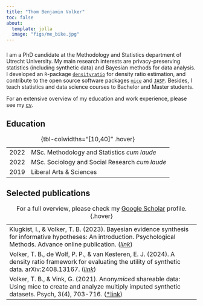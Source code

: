 ```yaml
---
title: "Thom Benjamin Volker"
toc: false
about: 
  template: jolla
  image: "figs/me_bike.jpg"
---
```


###

:::{#hero-heading}

:::

###

I am a PhD candidate at the Methodology and Statistics department of
Utrecht University. My main research interests are privacy-preserving
statistics (including synthetic data) and Bayesian methods for data
analysis. I developed an `R`-package
[`densityratio`](https://thomvolker.github.io/densityratio){target="_blank"} for density
ratio estimation, and contribute to the open source software packages
[`mice`](https://amices.org/mice) and [`JASP`](https://jasp-stats.org/){target="_blank"}.
Besides, I teach statistics and data science courses to Bachelor and
Master students.

For an extensive overview of my education and work experience, 
please see my [cv](files/cv/cv.pdf){target="_blank"}.

## Education

|      |                                    |
|------|:-----------------------------------|
| 2022 | MSc. Methodology and Statistics *cum laude* |
| 2022 | MSc. Sociology and Social Research *cum laude* |
| 2019 | Liberal Arts & Sciences            |

: {tbl-colwidths="[10,40]" .hover}


## Selected publications

|                                      |                                
|:-------------------------------------|
| Klugkist, I., & Volker, T. B. (2023). Bayesian evidence synthesis for informative hypotheses: An introduction. Psychological Methods. Advance online publication. ([*link*](https://doi.org/10.1037/met0000602){target="_blank"}) |
| Volker, T. B., de Wolf, P. P., & van Kesteren, E. J. (2024). A density ratio framework for evaluating the utility of synthetic data. arXiv:2408.13167. ([*link*](https://arxiv.org/abs/2408.13167){target="_blank"}) |
| Volker, T. B., & Vink, G. (2021). Anony*mice*d shareable data: Using mice to create and analyze multiply imputed synthetic datasets. Psych, 3(4), 703-716. ([*link](https://doi.org/10.3390/psych3040045){target="_blank"}) |

: For a full overview, please check my [Google Scholar](https://scholar.google.nl/citations?user=DePxNDMAAAAJ&hl=en&oi=ao){target="_blank"} profile. {.hover}
